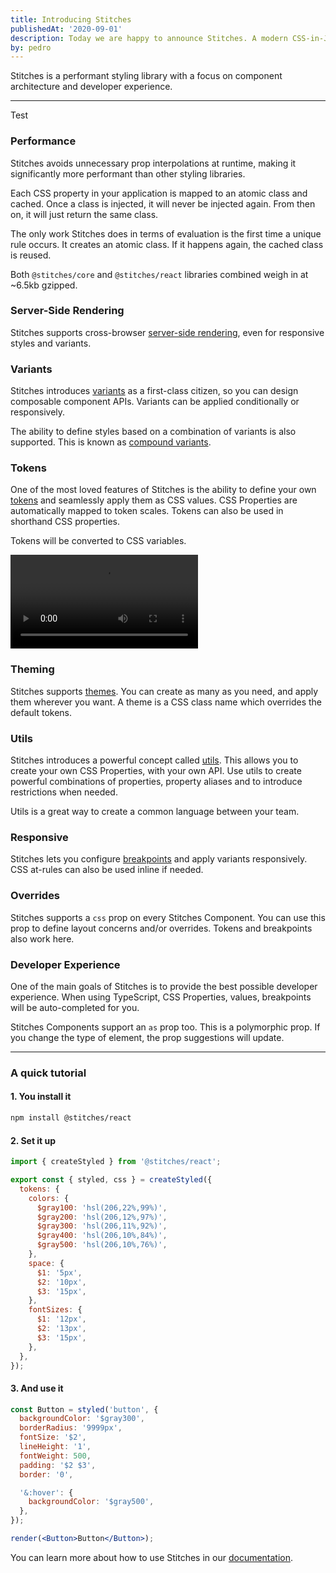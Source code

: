 ```yaml
---
title: Introducing Stitches
publishedAt: '2020-09-01'
description: Today we are happy to announce Stitches. A modern CSS-in-JS library.
by: pedro
---
```



Stitches is a performant styling library with a focus on component architecture and developer experience.

---

<Box>Test</Box>

### Performance

Stitches avoids unnecessary prop interpolations at runtime, making it significantly more performant than other styling libraries.

Each CSS property in your application is mapped to an atomic class and cached. Once a class is injected, it will never be injected again. From then on, it will just return the same class.

The only work Stitches does in terms of evaluation is the first time a unique rule occurs. It creates an atomic class. If it happens again, the cached class is reused.

Both `@stitches/core` and `@stitches/react` libraries combined weigh in at ~6.5kb gzipped.

### Server-Side Rendering

Stitches supports cross-browser [server-side rendering](/docs/server-side-rendering), even for responsive styles and variants.

### Variants

Stitches introduces [variants](/docs/variants) as a first-class citizen, so you can design composable component APIs. Variants can be applied conditionally or responsively.

The ability to define styles based on a combination of variants is also supported. This is known as [compound variants](/docs/variants#compound-variants).

### Tokens

One of the most loved features of Stitches is the ability to define your own [tokens](/docs/tokens) and seamlessly apply them as CSS values. CSS Properties are automatically mapped to token scales. Tokens can also be used in shorthand CSS properties.

Tokens will be converted to CSS variables.

<Video src={test}>test</Video>

### Theming

Stitches supports [themes](/docs/theming). You can create as many as you need, and apply them wherever you want. A theme is a CSS class name which overrides the default tokens.

### Utils

Stitches introduces a powerful concept called [utils](/docs/utils). This allows you to create your own CSS Properties, with your own API. Use utils to create powerful combinations of properties, property aliases and to introduce restrictions when needed.

Utils is a great way to create a common language between your team.

### Responsive

Stitches lets you configure [breakpoints](/docs/responsive-styles) and apply variants responsively. CSS at-rules can also be used inline if needed.

### Overrides

Stitches supports a `css` prop on every Stitches Component. You can use this prop to define layout concerns and/or overrides. Tokens and breakpoints also work here.

### Developer Experience

One of the main goals of Stitches is to provide the best possible developer experience. When using TypeScript, CSS Properties, values, breakpoints will be auto-completed for you.

Stitches Components support an `as` prop too. This is a polymorphic prop. If you change the type of element, the prop suggestions will update.

---

### A quick tutorial

#### 1. You install it

```bash
npm install @stitches/react
```

#### 2. Set it up

```jsx
import { createStyled } from '@stitches/react';

export const { styled, css } = createStyled({
  tokens: {
    colors: {
      $gray100: 'hsl(206,22%,99%)',
      $gray200: 'hsl(206,12%,97%)',
      $gray300: 'hsl(206,11%,92%)',
      $gray400: 'hsl(206,10%,84%)',
      $gray500: 'hsl(206,10%,76%)',
    },
    space: {
      $1: '5px',
      $2: '10px',
      $3: '15px',
    },
    fontSizes: {
      $1: '12px',
      $2: '13px',
      $3: '15px',
    },
  },
});
```

#### 3. And use it

```jsx live manual
const Button = styled('button', {
  backgroundColor: '$gray300',
  borderRadius: '9999px',
  fontSize: '$2',
  lineHeight: '1',
  fontWeight: 500,
  padding: '$2 $3',
  border: '0',

  '&:hover': {
    backgroundColor: '$gray500',
  },
});

render(<Button>Button</Button>);
```

You can learn more about how to use Stitches in our [documentation](/docs).
